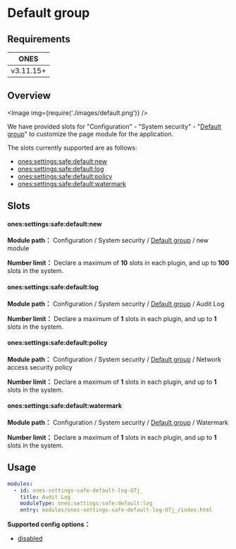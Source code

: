 
# Default group

## Requirements

|   ONES    |
| :-------: |
| v3.11.15+ |

## Overview

<Image img={require('./images/default.png')} />

We have provided slots for "Configuration" - "System security" - "[Default group](../../index.mdx#slot-hierarchy)" to customize the page module for the application.

The slots currently supported are as follows:

- [ones:settings:safe:default:new](#onessettingssafedefaultnew)
- [ones:settings:safe:default:log](#onessettingssafedefaultlog)
- [ones:settings:safe:default:policy](#onessettingssafedefaultpolicy)
- [ones:settings:safe:default:watermark](#onessettingssafedefaultwatermark)

## Slots

#### ones:settings:safe:default:new

**Module path：** Configuration / System security / [Default group](../../index.mdx#slot-hierarchy) / new module

**Number limit：** Declare a maximum of **10** slots in each plugin, and up to **100** slots in the system.

#### ones:settings:safe:default:log

**Module path：** Configuration / System security / [Default group](../../index.mdx#slot-hierarchy) / Audit Log

**Number limit：** Declare a maximum of **1** slots in each plugin, and up to **1** slots in the system.

#### ones:settings:safe:default:policy

**Module path：** Configuration / System security / [Default group](../../index.mdx#slot-hierarchy) / Network access security policy

**Number limit：** Declare a maximum of **1** slots in each plugin, and up to **1** slots in the system.

#### ones:settings:safe:default:watermark

**Module path：** Configuration / System security / [Default group](../../index.mdx#slot-hierarchy) / Watermark

**Number limit：** Declare a maximum of **1** slots in each plugin, and up to **1** slots in the system.

## Usage

```yaml
modules:
  - id: ones-settings-safe-default-log-U7j_
    title: Audit Log
    moduleType: ones:settings:safe:default:log
    entry: modules/ones-settings-safe-default-log-U7j_/index.html
```

**Supported config options：**

- [disabled](../../../../../../reference/config/plugin.yaml#disabled)
